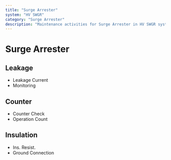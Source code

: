 ```yaml
---
title: "Surge Arrester"
system: "HV SWGR"
category: "Surge Arrester"
description: "Maintenance activities for Surge Arrester in HV SWGR system"
---
```


# Surge Arrester


## Leakage

- Leakage Current
- Monitoring


## Counter

- Counter Check
- Operation Count


## Insulation

- Ins. Resist.
- Ground Connection


